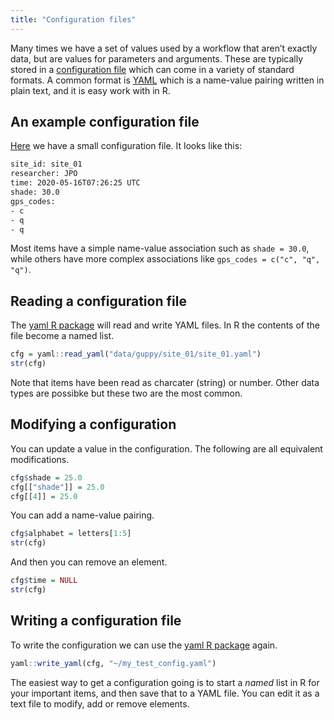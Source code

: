 ```yaml
---
title: "Configuration files"
---
```


Many times we have a set of values used by a workflow that aren't exactly data, but are values for parameters and arguments. These are typically stored in a [configuration file](https://en.wikipedia.org/wiki/Configuration_file) which can come in a variety of standard formats. A common format is [YAML](https://en.wikipedia.org/wiki/YAML) which is a name-value pairing written in plain text, and it is easy work with in R.

## An example configuration file

[Here](data/guppy/site_01/site_01.yaml) we have a small configuration file. It looks like this:

```default         
site_id: site_01
researcher: JPO
time: 2020-05-16T07:26:25 UTC
shade: 30.0
gps_codes:
- c
- q
- q
```

Most items have a simple name-value association such as `shade = 30.0`, while others have more complex associations like `gps_codes = c("c", "q", "q")`.

## Reading a configuration file
The [yaml R package](https://CRAN.R-project.org/package=yaml) will read and write YAML files.  In R the contents of the file become a named list.

```r
cfg = yaml::read_yaml("data/guppy/site_01/site_01.yaml") 
str(cfg)
```

Note that items have been read as charcater (string) or number.  Other data types are possibke but these two are the most common.

## Modifying a configuration

You can update a value in the configuration. The following are all equivalent modifications.

```r
cfg$shade = 25.0
cfg[["shade"]] = 25.0
cfg[[4]] = 25.0
```

You can add a name-value pairing.

```r
cfg$alphabet = letters[1:5]
str(cfg)
```
And then you can remove an element.

```r
cfg$time = NULL
str(cfg)
```

## Writing a configuration file

To write the configuration we can use the [yaml R package](https://CRAN.R-project.org/package=yaml) again.

```r
yaml::write_yaml(cfg, "~/my_test_config.yaml")
```

:::{.callout-tip}
The easiest way to get a configuration going is to start a *named* list in R for your important items, and then save that to a YAML file.  You can edit it as a text file to modify, add or remove elements.
:::